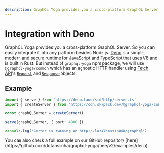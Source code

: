 ```yaml
---
description: GraphQL Yoga provides you a cross-platform GraphQL Server. So you can easily integrate it into any platform besides Node.js.
---
```



<LatestVersionNotice />

# Integration with Deno

GraphQL Yoga provides you a cross-platform GraphQL Server. So you can easily integrate it into any platform besides Node.js.
[Deno](https://deno.land) is a simple, modern and secure runtime for JavaScript and TypeScript that uses V8 and is built in Rust.
But instead of `graphql-yoga` npm package, we will use `@graphql-yoga/common` which has an agnostic HTTP handler using [Fetch API](https://developer.mozilla.org/en-US/docs/Web/API/Fetch_API/Using_Fetch)'s [`Request`](https://developer.mozilla.org/en-US/docs/Web/API/Request) and [`Response`](https://developer.mozilla.org/en-US/docs/Web/API/Response) objects.

## Example

```ts filename="deno-example.ts"
import { serve } from 'https://deno.land/std/http/server.ts'
import { createServer } from 'https://cdn.skypack.dev/@graphql-yoga/common'

const graphQLServer = createServer()

serve(graphQLServer, { port: 4000 })

console.log('Server is running on http://localhost:4000/graphql')
```

<Callout>
  You can also check a full example on our GitHub repository
  [here](https://github.com/dotansimha/graphql-yoga/tree/v2/examples/deno).
</Callout>
